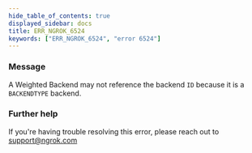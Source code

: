 ```yaml
---
hide_table_of_contents: true
displayed_sidebar: docs
title: ERR_NGROK_6524
keywords: ["ERR_NGROK_6524", "error 6524"]
---
```


### Message

A Weighted Backend may not reference the backend `ID` because it is a `BACKENDTYPE` backend.

### Further help

If you're having trouble resolving this error, please reach out to [support@ngrok.com](mailto:support@ngrok.com?subject=Help%20with%20ERR_NGROK_6524)
